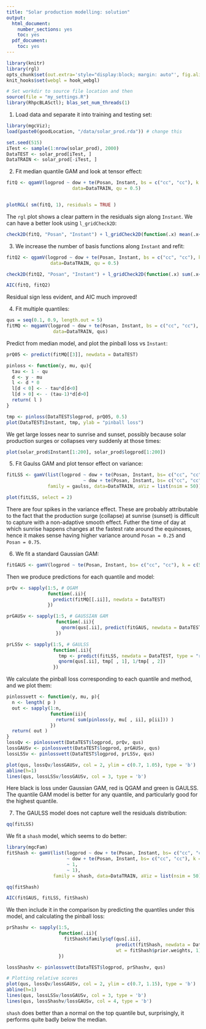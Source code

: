 ```yaml
---
title: "Solar production modelling: solution"
output:
  html_document:
    number_sections: yes
    toc: yes
  pdf_document:
    toc: yes
---
```


<!--
%\VignetteEngine{rmarkdown::render}
%\VignetteIndexEntry{qgam_vignette}
-->
  
```r
library(knitr)
library(rgl)
opts_chunk$set(out.extra='style="display:block; margin: auto"', fig.align="center", tidy=FALSE)
knit_hooks$set(webgl = hook_webgl)
```

```r
# Set workdir to source file location and then
source(file = "my_settings.R")
library(RhpcBLASctl); blas_set_num_threads(1)
```

1) Load data and separate it into training and testing set:
```r
library(mgcViz);
load(paste0(goodLocation, "/data/solar_prod.rda")) # change this

set.seed(515)
iTest <- sample(1:nrow(solar_prod), 2000)
DataTEST <- solar_prod[iTest, ]
DataTRAIN <- solar_prod[-iTest, ]
```

2) Fit median quantile GAM and look at tensor effect:
```r
fitQ <- qgamV(logprod ~ dow + te(Posan, Instant, bs = c("cc", "cc"), k = c(5, 5)),
                        data=DataTRAIN, qu = 0.5)


plotRGL( sm(fitQ, 1), residuals = TRUE )
```
The `rgl` plot shows a clear pattern in the residuals sign along `Instant`. We can have a better look using `l_gridCheck2D`:
```r
check2D(fitQ, "Posan", "Instant") + l_gridCheck2D(function(.x) mean(.x<0), stand = F)
```

3) We increase the number of basis functions along `Instant` and refit:
```r
fitQ2 <- qgamV(logprod ~ dow + te(Posan, Instant, bs = c("cc", "cc"), k = c(5, 15)),
                data=DataTRAIN, qu = 0.5)

check2D(fitQ2, "Posan", "Instant") + l_gridCheck2D(function(.x) sum(.x<0)/length(.x))

AIC(fitQ, fitQ2)
```
Residual sign less evident, and AIC much improved!

4) Fit multiple quantiles:
```r
qus = seq(0.1, 0.9, length.out = 5)
fitMQ <- mqgamV(logprod ~ dow + te(Posan, Instant, bs = c("cc", "cc"), k = c(5, 15)),
                 data=DataTRAIN, qus)
```

Predict from median model, and plot the pinball loss vs `Instant`:
```r
prQ05 <- predict(fitMQ[[3]], newdata = DataTEST)

pinloss <- function(y, mu, qu){
  tau <- 1 - qu
  d <- y - mu
  l <- d * 0
  l[d < 0] <- - tau*d[d<0]
  l[d > 0] <- - (tau-1)*d[d>0]
  return( l )
}

tmp <- pinloss(DataTEST$logprod, prQ05, 0.5)
plot(DataTEST$Instant, tmp, ylab = "pinball loss")
```
We get large losses near to sunrise and sunset, possibly because solar production surges or collapses very suddenly at those times: 
```r
plot(solar_prod$Instant[1:200], solar_prod$logprod[1:200])
```

5) Fit Gaulss GAM and plot tensor effect on variance:
```r
fitLSS <- gamV(list(logprod ~ dow + te(Posan, Instant, bs= c("cc", "cc"), k = c(5, 15)),
                            ~ dow + te(Posan, Instant, bs= c("cc", "cc"), k = c(5, 5))), 
               family = gaulss, data=DataTRAIN, aViz = list(nsim = 50))

plot(fitLSS, select = 2)
```
There are four spikes in the variance effect. These are probably attributable to the fact that the production surge (collapse) at sunrise (sunset) is difficult to capture with a non-adaptive smooth effect. Futher the time of day at which sunrise happens changes at the fastest rate around the equinoxes, hence it makes sense having higher variance around `Posan = 0.25` and `Posan = 0.75`.

6) We fit a standard Gaussian GAM:
```r
fitGAUS <- gamV(logprod ~ te(Posan, Instant, bs= c("cc", "cc"), k = c(5, 15)), data=solar_prod)
```
Then we produce predictions for each quantile and model: 
```r
prQv <- sapply(1:5, # QGAM
               function(.ii){
                 predict(fitMQ[[.ii]], newdata = DataTEST)
               })

prGAUSv <- sapply(1:5, # GAUSSIAN GAM
                  function(.ii){
                    qnorm(qus[.ii], predict(fitGAUS, newdata = DataTEST), sqrt(fitGAUS$sig2))
                  })

prLSSv <- sapply(1:5, # GAULSS
                 function(.ii){
                   tmp <- predict(fitLSS, newdata = DataTEST, type = "response")
                   qnorm(qus[.ii], tmp[ , 1], 1/tmp[ , 2])
                 })
```

We calculate the pinball loss corresponding to each quantile and method, and we plot them:
```r
pinlossvett <- function(y, mu, p){
  n <- length( p )
  out <- sapply(1:n,
                function(ii){
                  return( sum(pinloss(y, mu[ , ii], p[ii])) )
                })
  return( out )
}
lossQv <- pinlossvett(DataTEST$logprod, prQv, qus)
lossGAUSv <- pinlossvett(DataTEST$logprod, prGAUSv, qus)
lossLSSv <- pinlossvett(DataTEST$logprod, prLSSv, qus)

plot(qus, lossQv/lossGAUSv, col = 2, ylim = c(0.7, 1.05), type = 'b')
abline(h=1)
lines(qus, lossLSSv/lossGAUSv, col = 3, type = 'b')
```
Here black is loss under Gaussian GAM, red is QGAM and green is GAULSS. The quantile GAM model is better for any quantile, and particularly good for the highest quantile.

7) The GAULSS model does not capture well the residuals distribution:
```r
qq(fitLSS)
```

We fit a `shash` model, which seems to do better:
```r
library(mgcFam)
fitShash <- gamV(list(logprod ~ dow + te(Posan, Instant, bs= c("cc", "cc"), k = c(5, 15)),
                      ~ dow + te(Posan, Instant, bs= c("cc", "cc"), k = c(5, 5)), 
                      ~ 1, 
                      ~ 1), 
                 family = shash, data=DataTRAIN, aViz = list(nsim = 50))

qq(fitShash)

AIC(fitGAUS, fitLSS, fitShash)
```

We then include it in the comparison by predicting the quantiles under this model, and calculating the pinball loss:
```r
prShashv <- sapply(1:5,    
                   function(.ii){
                     fitShash$family$qf(qus[.ii], 
                                        predict(fitShash, newdata = DataTEST, type = "response"),
                                        wt = fitShash$prior.weights, 1)
                   })

lossShashv <- pinlossvett(DataTEST$logprod, prShashv, qus)

# Plotting relative scores
plot(qus, lossQv/lossGAUSv, col = 2, ylim = c(0.7, 1.15), type = 'b')
abline(h=1)
lines(qus, lossLSSv/lossGAUSv, col = 3, type = 'b')
lines(qus, lossShashv/lossGAUSv, col = 4, type = 'b')
```
`shash` does better than a normal on the top quantile but, surprisingly, it performs quite badly below the median.